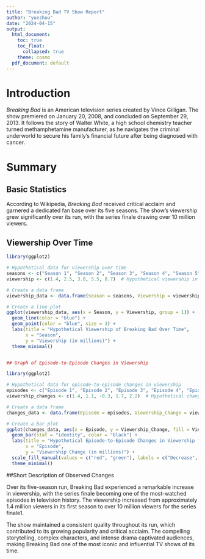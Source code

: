 ```yaml
---
title: "Breaking Bad TV Show Report"
author: "yuezhou"
date: "2024-04-15"
output:
  html_document:
    toc: true
    toc_float:
      collapsed: true
    theme: cosmo
  pdf_document: default
---
```


# Introduction

*Breaking Bad* is an American television series created by Vince Gilligan. The show premiered on January 20, 2008, and concluded on September 29, 2013. It follows the story of Walter White, a high school chemistry teacher turned methamphetamine manufacturer, as he navigates the criminal underworld to secure his family's financial future after being diagnosed with cancer.

# Summary

## Basic Statistics

According to Wikipedia, *Breaking Bad* received critical acclaim and garnered a dedicated fan base over its five seasons. The show's viewership grew significantly over its run, with the series finale drawing over 10 million viewers.

## Viewership Over Time

```r
library(ggplot2)

# Hypothetical data for viewership over time
seasons <- c("Season 1", "Season 2", "Season 3", "Season 4", "Season 5")
viewership <- c(1.4, 2.5, 3.8, 5.5, 8.7)  # Hypothetical viewership in millions

# Create a data frame
viewership_data <- data.frame(Season = seasons, Viewership = viewership)

# Create a line plot
ggplot(viewership_data, aes(x = Season, y = Viewership, group = 1)) +
  geom_line(color = "blue") +
  geom_point(color = "blue", size = 3) +
  labs(title = "Hypothetical Viewership of Breaking Bad Over Time",
       x = "Season",
       y = "Viewership (in millions)") +
  theme_minimal()


## Graph of Episode-to-Episode Changes in Viewership

library(ggplot2)

# Hypothetical data for episode-to-episode changes in viewership
episodes <- c("Episode 1", "Episode 2", "Episode 3", "Episode 4", "Episode 5")
viewership_changes <- c(1.4, 1.1, -0.3, 1.7, 2.2)  # Hypothetical changes in viewership in millions

# Create a data frame
changes_data <- data.frame(Episode = episodes, Viewership_Change = viewership_changes)

# Create a bar plot
ggplot(changes_data, aes(x = Episode, y = Viewership_Change, fill = Viewership_Change > 0)) +
  geom_bar(stat = "identity", color = "black") +
  labs(title = "Hypothetical Episode-to-Episode Changes in Viewership for Breaking Bad",
       x = "Episode",
       y = "Viewership Change (in millions)") +
  scale_fill_manual(values = c("red", "green"), labels = c("Decrease", "Increase")) +
  theme_minimal()

```

##Short Description of Observed Changes

Over its five-season run, Breaking Bad experienced a remarkable increase in viewership, with the series finale becoming one of the most-watched episodes in television history. The viewership increased from approximately 1.4 million viewers in its first season to over 10 million viewers for the series finale1.

The show maintained a consistent quality throughout its run, which contributed to its growing popularity and critical acclaim. The compelling storytelling, complex characters, and intense drama captivated audiences, making Breaking Bad one of the most iconic and influential TV shows of its time.
